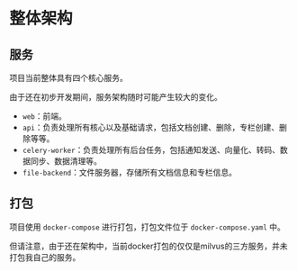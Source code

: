 
# 整体架构

## 服务

项目当前整体具有四个核心服务。

<Callout type='warning'>
	由于还在初步开发期间，服务架构随时可能产生较大的变化。
</Callout>

- `web`：前端。
- `api`：负责处理所有核心以及基础请求，包括文档创建、删除，专栏创建、删除等等。
- `celery-worker`：负责处理所有后台任务，包括通知发送、向量化、转码、数据同步、数据清理等。
- `file-backend`：文件服务器，存储所有文档信息和专栏信息。

## 打包

项目使用 `docker-compose` 进行打包，打包文件位于 `docker-compose.yaml` 中。

但请注意，由于还在架构中，当前docker打包的仅仅是milvus的三方服务，并未打包我自己的服务。